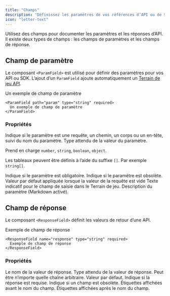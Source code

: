 ```yaml
---
title: "Champs"
description: "Définissez les paramètres de vos références d’API ou de SDK"
icon: "letter-text"
---
```


Utilisez des champs pour documenter les paramètres et les réponses d’API. Il existe deux types de champs : les champs de paramètres et les champs de réponse.

## Champ de paramètre

Le composant `<ParamField>` est utilisé pour définir des paramètres pour vos API ou SDK. L’ajout d’un `ParamField` ajoute automatiquement un [Terrain de jeu API](/fr/api-playground/overview).

<ParamField path="param" type="string" required>
  Un exemple de champ de paramètre
</ParamField>

```mdx
<ParamField path="param" type="string" required>
  Un exemple de champ de paramètre
</ParamField>
```

### Propriétés

<ParamField body="query, path, body, or header" type="string">
  Indique si le paramètre est une requête, un chemin, un corps ou un en-tête, suivi du
  nom du paramètre.
</ParamField>

<ParamField body="type" type="string">
  Type attendu de la valeur du paramètre.

  Prend en charge `number`, `string`, `boolean`, `object`.

  Les tableaux peuvent être définis à l’aide du suffixe `[]`. Par exemple `string[]`.
</ParamField>

<ParamField body="required" type="boolean">
  Indique si le paramètre est obligatoire.
</ParamField>

<ParamField body="deprecated" type="boolean">
  Indique si le paramètre est obsolète.
</ParamField>

<ParamField body="default" type="any">
  Valeur par défaut appliquée lorsque la valeur de la requête est vide
</ParamField>

<ParamField body="placeholder" type="string">
  Texte indicatif pour le champ de saisie dans le Terrain de jeu.
</ParamField>

<ParamField body="children" type="string">
  Description du paramètre (Markdown activé).
</ParamField>

## Champ de réponse

Le composant `<ResponseField>` définit les valeurs de retour d’une API.

<ResponseField name="response" type="string" required>
  Exemple de champ de réponse
</ResponseField>

```mdx
<ResponseField name="response" type="string" required>
  Exemple de champ de réponse
</ResponseField>
```

### Propriétés

<ResponseField name="name" type="string" required>
  Le nom de la valeur de réponse.
</ResponseField>

<ResponseField name="type" type="string" required>
  Type attendu de la valeur de réponse. Peut être n’importe quelle chaîne arbitraire.
</ResponseField>

<ResponseField name="default" type="string">
  Valeur par défaut.
</ResponseField>

<ResponseField name="required" type="boolean">
  Indique si la réponse est requise.
</ResponseField>

<ResponseField name="deprecated" type="boolean">
  Indique si un champ est obsolète.
</ResponseField>

<ResponseField name="pre" type="string[]">
  Étiquettes affichées avant le nom du champ.
</ResponseField>

<ResponseField name="post" type="string[]">
  Étiquettes affichées après le nom du champ.
</ResponseField>
